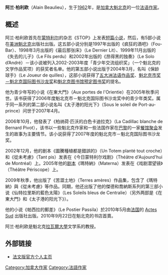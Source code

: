 {{unreferenced|time=2011-10-30T01:51:48+00:00}}
'''阿兰·柏利欧'''（Alain Beaulieu），生于[[1962|1962]]年，是[[加拿大|加拿大]][[魁北克|魁北克]]的一位[[法语|法语]][[作家|作家]]。

== 概述 ==
阿兰·柏利欧首先在[[蒙特利尔|蒙特利尔]]的杂志《STOP》上发表[[短篇小说|短篇小说]]，然后，有5部小说在[[美洲魁北克|美洲魁北克]]出版社出版。这五部小说分别是1997年出版的《疯狂的酒吧》（Fou-Bar）、1998年3月出版的《最后那张床》（Le Dernier Lit）、1999年11月出版的《失去的儿子》（Le Fils perdu）和2002年出版的《昂得黑的独奏》（Le Solo d’André）－该小说被列入2002-2003年度「青少年交流组织奖」（一个魁北克的文学作品奖项）的获奖者名单。他的第五部小说出版于2004年3月，名叫《保龄球手》（Le Joueur de quilles），这部小说获得了[[五大洲法语作品奖|五大洲法语作品奖]]、[[魁北克市奖－魁北克国际图书沙龙奖|魁北克市奖－魁北克国际图书沙龙奖]]和[[魁北克图书馆预定图书奖|魁北克图书馆预定图书奖]]的提名。

他为青少年写的小说《在東大門》（Aux portes de l'Orientie）在2005年秋季问世。该书获得了2006年度魁北克市－魁北克国际图书沙龙奖中的青少年类奖。属于同一系列的第二部小说名叫《太子港的阳光下》（Sous le soleil de Port-au-prince）问世于2007年4月。

2006年10月，他發表了《柏纳荷·匹沃的白色卡迪拉克》（La Cadillac blanche de Bernard Pivot），该书以一些魁北克作家和一些法国作家在[[巴黎|巴黎]]的一家[[餐馆|餐馆]][[聚会|聚会]]发生的故事为主要情节。该小说获得了2007年度的魁北克市－魁北克国际图书沙龙奖。

2002年12月，他的剧本《圖騰種植都是錯誤的》（Un Totem planté tout croche）和《從未考慮》（Tant pis）发表在《今日蒙特利尔戏剧》（Théâtre d'Aujourd'hui de Montréal）上。2005年他的[[剧本|剧本]]《瑪特納》（Materna）发表在《戏剧潜望镜》（Théâtre Périscope）上。

2009年秋季，他出版了《苦澀土地》（Terres amères）作品集，包含了《瑪特納》與《從未考慮》等作品。同期，他还出版了他的傑德和喬納斯系列的第三部小说《仙特拉里斯的藍色太陽》（Les Soleils bleus de Centralie）（另外两部是《在東大門》和《太子港的阳光下》）。

他的小说《帕西拉的郵差》（Le Postier Passila）於2010年5月由[[法国|法国]]的 [[Actes_Sud|Actes Sud]] 出版社出版。2010年9月22日在魁北克的书店首賣。

阿兰·柏利欧是魁北克[[拉瓦爾大學|拉瓦爾大學]]文学系的教授。

== 外部链接 ==
* [https://web.archive.org/web/20111223121759/http://alainbeaulieu4.web.officelive.com/default.aspx 法文版官方个人主页]

[[Category:加拿大作家|Category:加拿大作家]]
[[Category:法語作家|Category:法語作家]]